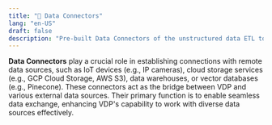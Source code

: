 ```yaml
---
title: "🔌 Data Connectors"
lang: "en-US"
draft: false
description: "Pre-built Data Connectors of the unstructured data ETL tool VDP https://github.com/instill-ai/vdp"
---
```


**Data Connectors** play a crucial role in establishing connections with remote data sources, such as IoT devices (e.g., IP cameras), cloud storage services (e.g., GCP Cloud Storage, AWS S3), data warehouses, or vector databases (e.g., Pinecone).
These connectors act as the bridge between VDP and various external data sources.
Their primary function is to enable seamless data exchange, enhancing VDP's capability to work with diverse data sources effectively.

